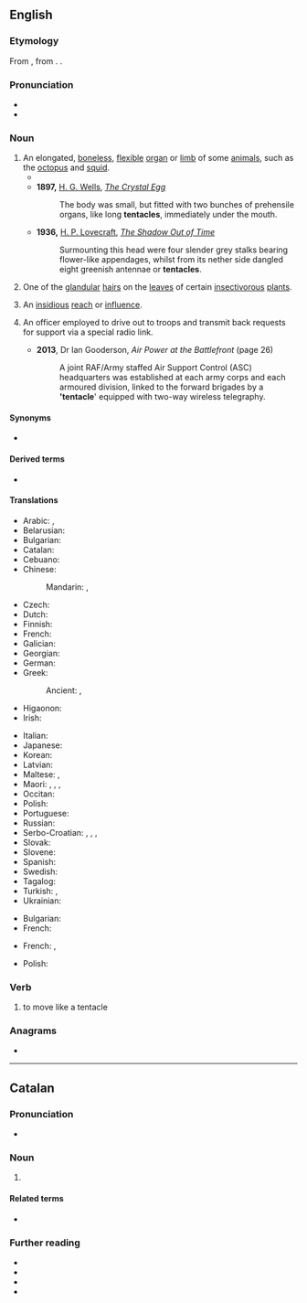 ==English==
{{wikipedia}}

===Etymology===
From {{bor|en|NL.|tentāculum}}, from {{m|la|tentō}}. {{doublet|en|tentaculum}}.

===Pronunciation===
* {{IPA|en|/ˈtɛntəkəl/|/ˈtɛntɨkəl/}}
* {{audio|en|en-us-tentacle.ogg|Audio (US)}}

===Noun===
{{en-noun}}

# An elongated, [[boneless]], [[flexible]] [[organ]] or [[limb]] of some [[animal]]s, such as the [[octopus]] and [[squid]].
#* {{RQ:Verne Twenty Thousand Leagues|The “Devil Fish.”—Terrible Encounter.—Crushed to Death in the Arms of a Monster.—Ned Land saved by the Captain.—“Only Revenge”.|274|502|With one blow of the axe, Captain Nemo cut this formidable '''tentacle''', that slid wriggling down the ladder.}}
#* '''1897,''' [[s:Author:H._G._Wells|H. G. Wells]], ''[[s:The_Crystal_Egg|The Crystal Egg]]''
#*: The body was small, but fitted with two bunches of prehensile organs, like long '''tentacles''', immediately under the mouth.
#* '''1936,''' [[s:Author:Howard_Phillips_Lovecraft|H. P. Lovecraft]], ''[[s:The_Shadow_Out_of_Time/Chapter_4|The Shadow Out of Time]]''
#*: Surmounting this head were four slender grey stalks bearing flower-like appendages, whilst from its nether side dangled eight greenish antennae or '''tentacles'''.
# {{lb|en|botany}} One of the [[glandular]] [[hair]]s on the [[leaf|leaves]] of certain [[insectivorous]] [[plant]]s.
# {{lb|en|figurative}} An [[insidious]] [[reach]] or [[influence]].
#: {{ux|en|the '''tentacles''' of the criminal underworld}}
# {{lb|en|UK|military|historical}} An officer employed to drive out to troops and transmit back requests for support via a special radio link.
#* '''2013''', Dr Ian Gooderson, ''Air Power at the Battlefront'' (page 26)
#*: A joint RAF/Army staffed Air Support Control (ASC) headquarters was established at each army corps and each armoured division, linked to the forward brigades by a ''''tentacle'''' equipped with two-way wireless telegraphy.

====Synonyms====
* {{l|en|tentaculum}}

====Derived terms====
* {{l|en|tentacular}}

====Translations====
{{trans-top|elongated, boneless, flexible appendage}}
* Arabic: {{t|ar|مِجَس|m}}, {{t|ar|لامِس|m}}
* Belarusian: {{t|be|шчу́пальца|n}}
* Bulgarian: {{t+|bg|пипа́ло|n}}
* Catalan: {{t+|ca|tentacle|m}}
* Cebuano: {{t|ceb|gaway}}
* Chinese:
*: Mandarin: {{t+|cmn|觸手|sc=Hani}}, {{t+|cmn|触手|tr=chùshǒu|sc=Hani}}
* Czech: {{t+|cs|chapadlo|n}}
* Dutch: {{t+|nl|tentakel|m}}
* Finnish: {{t+|fi|lonkero}}
* French: {{t+|fr|tentacule|m}}
* Galician: {{t|gl|tentáculo|m}}
* Georgian: {{t|ka|საცეცი|sc=Geor}}
* German: {{t+|de|Tentakel|m}}
* Greek: {{t+|el|πλοκάμι|n}}
*: Ancient: {{t|grc|ὄστλιγξ|f}}, {{t|grc|πλεκτάνη|f}}
* Higaonon: {{t|mba|gaway}}
* Irish: {{t|ga|adharcán|m}}
{{trans-mid}}
* Italian: {{t+|it|tentacolo|m}}
* Japanese: {{t|ja|触手|tr=しょくしゅ, shokushu|sc=Jpan}}
* Korean: {{t+|ko|촉수(觸手)}}
* Latvian: {{t|lv|tausteklis|m}}
* Maltese: {{t|mt|saba'|m}}, {{t|mt|seba'|m}}
* Maori: {{t|mi|kāwai}}, {{t|mi|wekeweke}}, {{t|mi|ngongotua}}, {{t|mi|patapata}}
* Occitan: {{t|oc|tentacul|m}}
* Polish: {{t+|pl|macka|f}}
* Portuguese: {{t+|pt|tentáculo|m}}
* Russian: {{t+|ru|щу́пальце|n}}
* Serbo-Croatian: {{t+|sh|pipak|m}}, {{t|sh|pipaljka|f}}, {{t|sh|пипак|m}}, {{t|sh|пипаљка|f}}
* Slovak: {{t|sk|chápadlo|n}}
* Slovene: {{t|sl|lovka|f}}
* Spanish: {{t|es|tentáculo|m}}
* Swedish: {{t+|sv|tentakel|c}}
* Tagalog: {{t|tl|galamay}}
* Turkish: {{t+|tr|dokunaç}}, {{t|tr|tentakül}}
* Ukrainian: {{t|uk|щу́пальце|n}}
{{trans-bottom}}

{{trans-top|glandular hairs on leaves}}
* Bulgarian: {{t+|bg|жилка|f}}
* French: {{t+|fr|tentacule|m}}
{{trans-mid}}
{{trans-bottom}}

{{trans-top|insidious reach or influence}}
* French: {{t+|fr|tentacule|m}}, {{t+|fr|pieuvre|f}}
{{trans-mid}}
* Polish: {{t+|pl|macka|f}}
{{trans-bottom}}

===Verb===
{{en-verb}}

# to move like a tentacle

===Anagrams===
* {{anagrams|en|a=aceelntt|ectental|electant}}

----

==Catalan==

===Pronunciation===
* {{ca-IPA}}

===Noun===
{{ca-noun|m}}

# {{l|en|tentacle}}

====Related terms====
* {{l|ca|tentacular}}

===Further reading===
* {{R:IEC2}}
* {{R:GDLC}}
* {{R:DNV}}
* {{R:DCVB}}
